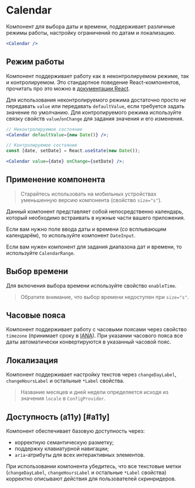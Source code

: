 <Overview>

# Calendar

Компонент для выбора даты и времени, поддерживает различные режимы работы, настройку ограничений по датам и локализацию.

</Overview>

```jsx
<Calendar />
```

## Режим работы

Компонент поддерживает работу как в неконтролируемом режиме, так и контролируемом. Это стандартное поведение
React-компонентов, прочитать про это можно в [документации React](https://react.dev/reference/react-dom/components/input#controlling-an-input-with-a-state-variable).

Для использования неконтролируемого режима достаточно просто _не_ передавать `value` или передавать `defaultValue`, если
требуется задать значение по умолчанию.
Для контролируемого режима используйте связку свойств `value`/`onChange` для задания значения и его изменения.

```jsx
// Неконтролируемое состояние
<Calendar defaultValue={new Date()} />;

// Контролируемое состояние
const [date, setDate] = React.useState(new Date());

<Calendar value={date} onChange={setDate} />;
```

## Применение компонента

> Старайтесь использовать на мобильных устройствах уменьшенную версию компонента (свойство `size="s"`).

Данный компонент представляет собой непосредственно календарь, который необходимо встраивать в нужные части вашего приложения.

Если вам нужно поле ввода даты и времени (со всплывающим календарём), то используйте компонент `DateInput`.

Если вам нужен компонент для задания диапазона дат и времени, то используйте `CalendarRange`.

## Выбор времени

Для включения выбора времени используйте свойство `enableTime`.

> Обратите внимание, что выбор времени недоступен при `size="s"`.

## Часовые пояса

Компонент поддерживает работу с часовыми поясами через свойство `timezone`
(принимает сроку в [IANA](https://data.iana.org/time-zones/tzdb-2021a/zone1970.tab)).
При указании часового пояса все даты автоматически конвертируются в указанный часовой пояс.

## Локализация

Компонент поддерживает настройку текстов через `changeDayLabel`, `changeHoursLabel` и остальные `*Label` свойства.

> Название месяцев и дней недели определяется исходя из значения `locale` в `ConfigProvider`.

## Доступность (a11y) [#a11y]

Компонент обеспечивает базовую доступность через:

- корректную семантическую разметку;
- поддержку клавиатурной навигации;
- `aria`-атрибуты для всех интерактивных элементов.

При использовании компонента убедитесь, что все текстовые метки
(`changeDayLabel`, `changeHoursLabel` и остальные `*Label` свойства) корректно описывают действия для пользователей скринридеров.
